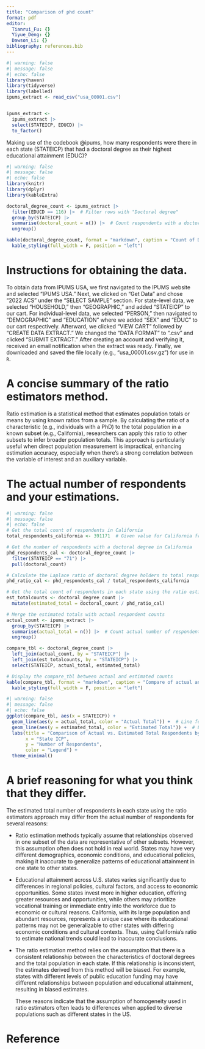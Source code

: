 ```yaml
---
title: "Comparison of phd count"
format: pdf
editor:
  Tianrui_Fu: {}
  Yiyue_Deng: {}
  Dawson_Li: {}
bibliography: references.bib
---
```


```r
#| warning: false
#| message: false
#| echo: false
library(haven)
library(tidyverse)
library(labelled)
ipums_extract <- read_csv("usa_00001.csv")


ipums_extract <- 
  ipums_extract |>
  select(STATEICP, EDUCD) |>
  to_factor()
```

Making use of the codebook @ipums, how many respondents were there in each state (STATEICP) that had a doctoral degree as their highest educational attainment (EDUC)?

```r
#| warning: false
#| message: false
#| echo: false
library(knitr)
library(dplyr)
library(kableExtra)

doctoral_degree_count <- ipums_extract |>
  filter(EDUCD == 116) |>  # Filter rows with "Doctoral degree"
  group_by(STATEICP) |>
  summarise(doctoral_count = n()) |>  # Count respondents with a doctoral degree in each state
  ungroup()

kable(doctoral_degree_count, format = "markdown", caption = "Count of Doctoral Degree Holders by State") |> 
  kable_styling(full_width = F, position = "left")
```

# Instructions for obtaining the data.

To obtain data from IPUMS USA, we first navigated to the IPUMS website and selected "IPUMS USA." Next, we clicked on "Get Data" and chose "2022 ACS" under the "SELECT SAMPLE" section. For state-level data, we selected "HOUSEHOLD," then "GEOGRAPHIC," and added "STATEICP" to our cart. For individual-level data, we selected "PERSON," then navigated to "DEMOGRAPHIC" and "EDUCATION" where we added "SEX" and "EDUC" to our cart respectively. Afterward, we clicked "VIEW CART" followed by "CREATE DATA EXTRACT." We changed the "DATA FORMAT" to ".csv" and clicked "SUBMIT EXTRACT." After creating an account and verifying it, received an email notification when the extract was ready. Finally, we downloaded and saved the file locally (e.g., "usa_00001.csv.gz") for use in `R`.

# A concise summary of the ratio estimators method.

Ratio estimation is a statistical method that estimates population totals or means by using known ratios from a sample. By calculating the ratio of a characteristic (e.g., individuals with a PhD) to the total population in a known subset (e.g., California), researchers can apply this ratio to other subsets to infer broader population totals. This approach is particularly useful when direct population measurement is impractical, enhancing estimation accuracy, especially when there’s a strong correlation between the variable of interest and an auxiliary variable.

# The actual number of respondents and your estimations.

```r
#| warning: false
#| message: false
#| echo: false
# Get the total count of respondents in California
total_respondents_california <- 391171  # Given value for California from Quercus-reflection 4 page

# Get the number of respondents with a doctoral degree in California
phd_respondents_cal <- doctoral_degree_count |>
  filter(STATEICP == "71") |>
  pull(doctoral_count)

# Calculate the Laplace ratio of doctoral degree holders to total respondents in California
phd_ratio_cal <- phd_respondents_cal / total_respondents_california

# Get the total count of respondents in each state using the ratio estimator
est_totalcounts <- doctoral_degree_count |>
  mutate(estimated_total = doctoral_count / phd_ratio_cal)

# Merge the estimated totals with actual respondent counts
actual_count <- ipums_extract |>
  group_by(STATEICP) |>
  summarise(actual_total = n()) |>  # Count actual number of respondents in each state
  ungroup()

compare_tbl <- doctoral_degree_count |>
  left_join(actual_count, by = "STATEICP") |>
  left_join(est_totalcounts, by = "STATEICP") |>
  select(STATEICP, actual_total, estimated_total)

# Display the compare_tbl between actual and estimated counts
kable(compare_tbl, format = "markdown", caption = "Compare of actual and estimated Holders by State") |> 
  kable_styling(full_width = F, position = "left")
```

```r
#| warning: false
#| message: false
#| echo: false
ggplot(compare_tbl, aes(x = STATEICP)) +
  geom_line(aes(y = actual_total, color = "Actual Total")) +  # Line for actual total
  geom_line(aes(y = estimated_total, color = "Estimated Total")) +  # Line for estimated total
  labs(title = "Comparison of Actual vs. Estimated Total Respondents by State",
       x = "State ICP",
       y = "Number of Respondents",
       color = "Legend") +
  theme_minimal()
```

# A brief reasoning for what you think that they differ.

The estimated total number of respondents in each state using the ratio estimators approach may differ from the actual number of respondents for several reasons:

-   Ratio estimation methods typically assume that relationships observed in one subset of the data are representative of other subsets. However, this assumption often does not hold in real world. States may have very different demographics, economic conditions, and educational policies, making it inaccurate to generalize patterns of educational attainment in one state to other states.

-   Educational attainment across U.S. states varies significantly due to differences in regional policies, cultural factors, and access to economic opportunities. Some states invest more in higher education, offering greater resources and opportunities, while others may prioritize vocational training or immediate entry into the workforce due to economic or cultural reasons. California, with its large population and abundant resources, represents a unique case where its educational patterns may not be generalizable to other states with differing economic conditions and cultural contexts. Thus, using California's ratio to estimate national trends could lead to inaccurate conclusions.

-   The ratio estimation method relies on the assumption that there is a consistent relationship between the characteristics of doctoral degrees and the total population in each state. If this relationship is inconsistent, the estimates derived from this method will be biased. For example, states with different levels of public education funding may have different relationships between population and educational attainment, resulting in biased estimates.

    These reasons indicate that the assumption of homogeneity used in ratio estimators often leads to differences when applied to diverse populations such as different states in the US.

# Reference
